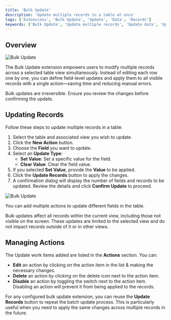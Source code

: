 ```yaml
---
title: 'Bulk Update'
description: 'Update multiple records in a table at once'
tags: ['Extensions', 'Bulk Update', 'Update', 'Data', 'Records']
keywords: ['Bulk Update', 'Update multiple records', 'Update data', 'Update records']
---
```


## Overview

![Bulk Update](/img/v2/extensions/bulk-update/overview.png)

The Bulk Update extension empowers users to modify multiple records across a selected table view simultaneously. Instead of editing each row one by one, you can define field-level updates and apply them to all visible records with a single action—saving time and reducing manual errors.

<Callout type="warning">Bulk updates are irreversible. Ensure you review the changes before confirming the update.</Callout>

## Updating Records
Follow these steps to update multiple records in a table:
1. Select the table and associated view you wish to update.
2. Click the **New Action** button.
3. Choose the **Field** you want to update.
4. Select an **Update Type**:
   - **Set Value**: Set a specific value for the field.
   - **Clear Value**: Clear the field value.
5. If you selected **Set Value**, provide the **Value** to be applied.
6. Click the **Update Records** button to apply the changes.
7. A confirmation dialog will display the number of fields and records to be updated. Review the details and click **Confirm Update** to proceed.

![Bulk Update](/img/v2/extensions/bulk-update/bulk-update.png)

You can add multiple actions to update different fields in the table. 

Bulk updates affect all records within the current view, including those not visible on the screen. These updates are limited to the selected view and do not impact records outside of it or in other views.

## Managing Actions
The Update work items added are listed in the **Actions** section. You can:
- **Edit** an action by clicking on the action item in the list & making the necessary changes.
- **Delete** an action by clicking on the delete icon next to the action item.
- **Disable** an action by toggling the switch next to the action item. Disabling an action will prevent it from being applied to the records.

For any configured bulk update extension, you can reuse the **Update Records** button to repeat the batch update process. This is particularly useful when you need to apply the same changes across multiple records in the future.